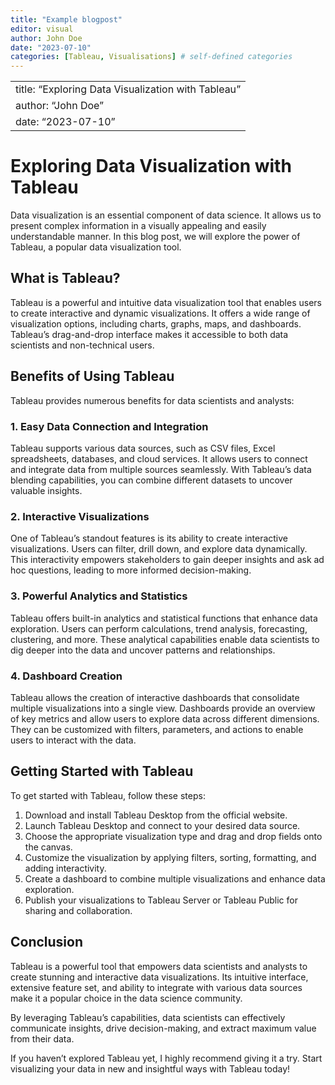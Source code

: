 ```yaml
---
title: "Example blogpost"
editor: visual
author: John Doe
date: "2023-07-10"
categories: [Tableau, Visualisations] # self-defined categories
---
```


---
title: "Exploring Data Visualization with Tableau"
author: "John Doe"
date: "2023-07-10"
---

# Exploring Data Visualization with Tableau

Data visualization is an essential component of data science. It allows us to present complex information in a visually appealing and easily understandable manner. In this blog post, we will explore the power of Tableau, a popular data visualization tool.

## What is Tableau?

Tableau is a powerful and intuitive data visualization tool that enables users to create interactive and dynamic visualizations. It offers a wide range of visualization options, including charts, graphs, maps, and dashboards. Tableau's drag-and-drop interface makes it accessible to both data scientists and non-technical users.

## Benefits of Using Tableau

Tableau provides numerous benefits for data scientists and analysts:

### 1. Easy Data Connection and Integration

Tableau supports various data sources, such as CSV files, Excel spreadsheets, databases, and cloud services. It allows users to connect and integrate data from multiple sources seamlessly. With Tableau's data blending capabilities, you can combine different datasets to uncover valuable insights.

### 2. Interactive Visualizations

One of Tableau's standout features is its ability to create interactive visualizations. Users can filter, drill down, and explore data dynamically. This interactivity empowers stakeholders to gain deeper insights and ask ad hoc questions, leading to more informed decision-making.

### 3. Powerful Analytics and Statistics

Tableau offers built-in analytics and statistical functions that enhance data exploration. Users can perform calculations, trend analysis, forecasting, clustering, and more. These analytical capabilities enable data scientists to dig deeper into the data and uncover patterns and relationships.

### 4. Dashboard Creation

Tableau allows the creation of interactive dashboards that consolidate multiple visualizations into a single view. Dashboards provide an overview of key metrics and allow users to explore data across different dimensions. They can be customized with filters, parameters, and actions to enable users to interact with the data.

## Getting Started with Tableau

To get started with Tableau, follow these steps:

1.  Download and install Tableau Desktop from the official website.
2.  Launch Tableau Desktop and connect to your desired data source.
3.  Choose the appropriate visualization type and drag and drop fields onto the canvas.
4.  Customize the visualization by applying filters, sorting, formatting, and adding interactivity.
5.  Create a dashboard to combine multiple visualizations and enhance data exploration.
6.  Publish your visualizations to Tableau Server or Tableau Public for sharing and collaboration.

## Conclusion

Tableau is a powerful tool that empowers data scientists and analysts to create stunning and interactive data visualizations. Its intuitive interface, extensive feature set, and ability to integrate with various data sources make it a popular choice in the data science community.

By leveraging Tableau's capabilities, data scientists can effectively communicate insights, drive decision-making, and extract maximum value from their data.

If you haven't explored Tableau yet, I highly recommend giving it a try. Start visualizing your data in new and insightful ways with Tableau today!
